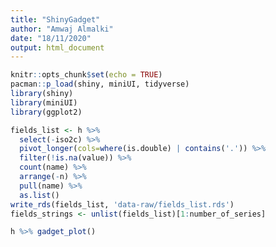 ```yaml
---
title: "ShinyGadget"
author: "Amwaj Almalki"
date: "18/11/2020"
output: html_document
---
```


```r
knitr::opts_chunk$set(echo = TRUE)
pacman::p_load(shiny, miniUI, tidyverse)
library(shiny)
library(miniUI)
library(ggplot2)
```

```r
fields_list <- h %>% 
  select(-iso2c) %>% 
  pivot_longer(cols=where(is.double) | contains('.')) %>% 
  filter(!is.na(value)) %>% 
  count(name) %>% 
  arrange(-n) %>% 
  pull(name) %>% 
  as.list()
write_rds(fields_list, 'data-raw/fields_list.rds')
fields_strings <- unlist(fields_list)[1:number_of_series]
```







```r
h %>% gadget_plot()
```




